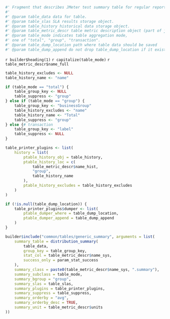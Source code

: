 ```r

#' Fragment that describes JMeter test summary table for regular report.
#' 
#' @param table_data data for table.
#' @param table_slas SLA results storage object.
#' @param table_history historical data storage object.
#' @param table_metric_descr table metric description object (part of jmeter schema).
#' @param table_mode indicates table aggregation mode, 
#' one of "total", "group", "transaction".
#' @param table_dump_location path where table data should be saved
#' @param table_dump_append do not drop table_dump_location if it exists
```

`r builder$heading(1)` `r capitalize(table_mode)` `r table_metric_descr$name_full`

```r

table_history_excludes <- NULL
table_history_name <- "name"

if (table_mode == "total") {
    table_group_key <- NULL
    table_suppress <- "group"
} else if (table_mode == "group") {
    table_group_key <- "businessGroup"
    table_history_excludes <- "name"
    table_history_name <- "Total"
    table_suppress <- "group"
} else {# transaction
    table_group_key <- "label"
    table_suppress <- NULL
}

table_printer_plugins <- list(
    history = list(
        ptable_history_obj = table_history,
        ptable_history_loc = c(
            table_metric_descr$name_hist,
            "group",
            table_history_name
        ),
        ptable_history_excludes = table_history_excludes
    )
)

if (!is.null(table_dump_location)) {
    table_printer_plugins$dumper <- list(
        ptable_dumper_where = table_dump_location,
        ptable_dumper_append = table_dump_append
    )
}

builder$include("common/tables/generic_summary", arguments = list(
    summary_table = distribution_summary(
        table_data,
        group_key = table_group_key,
        stat_col = table_metric_descr$name_sys,
        success_only = param_stat_success
    ),
    summary_class = paste0(table_metric_descr$name_sys, ".summary"),
    summary_subclass = table_mode,
    summary_bgroup = "group",
    summary_slas = table_slas,
    summary_plugins = table_printer_plugins,
    summary_suppress = table_suppress,
    summary_orderby = "avg",
    summary_orderby_desc = TRUE,
    summary_unit = table_metric_descr$units
))
```
